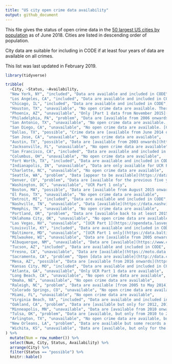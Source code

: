 ```yaml
---
title: "US city open crime data availability"
output: github_document
---
```


This file gives the status of open crime data in the [50 largest US cities by
population](https://en.wikipedia.org/wiki/List_of_United_States_cities_by_population) 
as of June 2018. Cities are listed in descending order of population.

City data are suitable for including in CODE if at least four years of data
are available on all crimes.

This list was last updated in February 2019.

```r
library(tidyverse)
```


```r
tribble(
  ~City, ~Status, ~Availability,
  "New York, NY", "included", "Data are available and included in CODE",
  "Los Angeles, CA", "included", "Data are available and included in CODE",
  "Chicago, IL", "included", "Data are available and included in CODE",
  "Houston, TX", "unavailable", "No open crime data are available. There is a recent incidents dataset but it only covers calls for service over the past month",
  "Phoenix, AZ", "unavailable", "Only [Part 1 data from November 2015](https://phoenixopendata.com/dataset/crime-data) are available",
  "Philadelphia, PA", "problem", "Data are [available from 2006 onwards](https://www.opendataphilly.org/dataset/crime-incidents) and appear to include [a code that can be used to match crime types](http://metadata.phila.gov/#home/datasetdetails/5543868920583086178c4f8e/representationdetails/570e7621c03327dc14f4b68d/). However, there is only a dispatch time and no offence time",
  "San Antonio, TX", "unavailable", "No open crime data are available. There is a [San Antonio PD Open Data Initiative](http://www.sanantonio.gov/SAPD/SAPD-Open-Data-Initiative), but it only relates to officer data (e.g. use of force)",
  "San Diego, CA", "unavailable", "No open crime data are available. [CFS data are available](https://data.sandiego.gov/datasets/police-calls-for-service/), but aren't translatable to crimes",
  "Dallas, TX", "possible", "Crime data are [available from June 2014 onwards](https://www.dallasopendata.com/Public-Safety/Police-Incidents/tbnj-w5hb) and appear to include categories that could be matched to the CODE categories",
  "San Jose, CA", "unavailable", "No open crime data are available",
  "Austin, TX", "possible", "Data are [available from 2003 onwards](https://data.austintexas.gov/Public-Safety/Crime-Reports-beta-/fdj4-gpfu)",
  "Jacksonville, FL", "unavailable", "No open crime data are available",
  "San Francisco, CA", "included", "Data are available and included in CODE",
  "Columbus, OH", "unavailable", "No open crime data are available",
  "Fort Worth, TX", "included", "Data are available and included in CODE",
  "Indianapolis, IN", "unavailable", "Data are only available for UCR Part 1 crimes",
  "Charlotte, NC", "unavailable", "No open crime data are available",
  "Seattle, WA", "problem", "Data [appear to be available](https://data.seattle.gov/Public-Safety/Seattle-Police-Department-Police-Report-Incident/7ais-f98f), with some cases excluded, for several years. However, the website suggests these data will be removed in September 2018. Since they are CC0 licensed, they can continue to be used even after they are withdrawn from the Seattle Open Data website. Unfortunately there are substantial jumps in the number of crimes of many types between years, suggesting some unknown and changing factor influencing the number of crimes",
  "Denver, CO", "problem", "Data are [available for the previous five years](https://www.denvergov.org/opendata/dataset/city-and-county-of-denver-crime). However, 'crimes which by their nature involve juveniles, or which the reports indicate involve juveniles as victims, suspects, or witnesses, are not reported at all.'",
  "Washington, DC", "unavailable", "UCR Part 1 only",
  "Boston, MA", "possible", "Data are [available from August 2015 onwards](https://data.boston.gov/dataset/crime-incident-reports-august-2015-to-date-source-new-system/resource/12cb3883-56f5-47de-afa5-3b1cf61b257b) with fields that could be used to create CODE categories. A previous dataset is available back to 2012, but there is a problem in that a higher proportion of offenses have missing locations in the first six months of 2015, so the data can't be used to produce a continuous time series.",
  "El Paso, TX", "unavailable", "No open crime data are available",
  "Detroit, MI", "included", "Data are available and included in CODE",
  "Nashville, TN", "unavailable", "Data [available](https://data.nashville.gov/Police/Metro-Nashville-Police-Department-Incident-Data-20/we5n-wkcf) with NIBRS codes but only from 2018 onwards",
  "Memphis, TN", "unavailable", "No open crime data are available",
  "Portland, OR", "problem", "Data are [available back to at least 2015](https://www.portlandoregon.gov/police/71978) but are *slightly* difficult to download due to being run on Tableau Public. A substantial minority of cases have neither co-ordinates nor addresses.",
  "Oklahoma City, OK", "unavailable", "No open crime data are available",
  "Las Vegas, NV", "unavailable", "[UCR Part 1](https://opendata.lasvegasnevada.gov/API-Integration-/Las-Vegas-Metropolitan-Police-calls-for-service/mapc-ixca) only",
  "Louisville, KY", "included", "Data are available and included in CODE",
  "Baltimore, MD", "unavailable", "[UCR Part 1 only](https://data.baltimorecity.gov/Public-Safety/BPD-Part-1-Victim-Based-Crime-Data/wsfq-mvij)",
  "Milwaukee, WI", "unavailable", "Data are [available from 2005 onwards](https://data.milwaukee.gov/dataset/wibr/resource/87843297-a6fa-46d4-ba5d-cb342fb2d3bb) but only for UCR Part 1 crimes",
  "Albuquerque, NM", "unavailable", "Data are [available](https://www.cabq.gov/abq-data) but only for rolling 180 days.",
  "Tucson, AZ", "included", "Data are available and included in CODE",
  "Fresno, CA", "unavailable", "Data are [available](https://moto.data.socrata.com/dataset/Fresno-Police-Department/c943-w8up) but there are no categories that can be used to create NIBRS categories",
  "Sacramento, CA", "problem", "Open [data are available](http://data.cityofsacramento.org/datasets?page=2&sort=name&t=Public%20Safety), but only for the most-recent two years and without addresses or co-ordinates",
  "Mesa, AZ", "possible", "Data are [available from 2016 onwards](https://data.mesaaz.gov/Public-Safety/Police-Incidents/39rt-2rfj) but without time of day",
  "Kansas City, MO", "included", "Data are available and included in CODE",
  "Atlanta, GA", "unavailable", "Only UCR Part 1 data are available",
  "Long Beach, CA", "unavailable", "No open crime data are available",
  "Omaha, NE", "unavailable", "No open crime data are available",
  "Raleigh, NC", "problem", "Data are available [from 2005 to May 2014](http://data-ral.opendata.arcgis.com/datasets/raleigh-police-incidents-srs?geometry=-78.67%2C35.78%2C-78.616%2C35.792) and [from June 2014 onwards](http://data-ral.opendata.arcgis.com/datasets/24c0b37fa9bb4e16ba8bcaa7e806c615_0). The former dataset has categories that can be converted to CODE categories and the later has NIBRS codes. However, the data are released under [a non-open license](http://data-ral.opendata.arcgis.com/datasets/24c0b37fa9bb4e16ba8bcaa7e806c615_0)",
  "Colorado Springs, CO", "unavailable", "No open crime data are available",
  "Miami, FL", "unavailable", "No open crime data are available",
  "Virginia Beach, VA", "included", "Data are available and included in CODE",
  "Oakland, CA", "problem", "Data are [available but only for 2012, 2013 and 2015](https://data.oaklandnet.com/browse?category=Public+Safety&limitTo=datasets&sortBy=alpha&utf8=✓&page=2)",
  "Minneapolis, MN", "unavailable", "Data are [available from 2010 onwards](http://opendata.minneapolismn.gov/datasets?page=2&sort=name&t=public%20safety), but may refer only to UCR Part 1 crimes",
  "Tulsa, OK", "problem", "Data are [available, but only from 2010 to 2014](https://www.cityoftulsa.org/government/departments/information-technology/open-tulsa/open-tulsa-dataset-list/) and are in Shapefile format so haven't been checked",
  "Arlington, TX", "unavailable", "No open crime data are available, but the open data portal says that a 'Public Safety' section is under construction",
  "New Orleans, LA", "problem", "Data are available but some records a duplicated many times, and the staff at the open data portal didn't know why",
  "Wichita, KS", "unavailable", "Data are [available, but only for the most recent 90 days](http://opendata.wichita.gov/datasets/wichita-crime-incidents/data)"
) %>% 
  mutate(Num = row_number()) %>% 
  select(Num, City, Status, Availability) %>% 
  arrange(City) %>% 
  filter(Status == "possible") %>% 
  knitr::kable()
```




